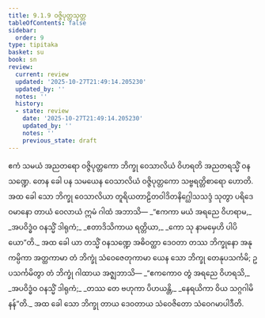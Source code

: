 ```yaml
---
title: 9.1.9 ဝဇ္ဇိပုတ္တသုတ္တ
tableOfContents: false
sidebar:
  order: 9
type: tipitaka
basket: su
book: sn
review:
  current: review
  updated: '2025-10-27T21:49:14.205230'
  updated_by: ''
  notes: ''
  history:
  - state: review
    date: '2025-10-27T21:49:14.205230'
    updated_by: ''
    notes: ''
    previous_state: draft
---
```



<ReviewStatus review={frontmatter.review} showDetails={true} />

<HypothesisAnnotation frontmatter={frontmatter} />

<DynamicBreadcrumb />

<Division number="229" book="sn" e="ch" v="18" p="313">

<Paragraph number="1416" book="sn">
ဧကံ သမယံ အညတရော ဝဇ္ဇိပုတ္တကော ဘိက္ခု ဝေသာလိယံ ဝိဟရတိ အညတရသ္မိံ ဝနသဏ္ဍေ. တေန ခေါ ပန သမယေန ဝေသာလိယံ ဝဇ္ဇိပုတ္တကော သဗ္ဗရတ္တိစာရော ဟောတိ. အထ ခေါ သော ဘိက္ခု ဝေသာလိယာ တူရိယတာဠိတဝါဒိတနိဂ္ဃေါသသဒ္ဒံ သုတွာ ပရိဒေဝမာနော တာယံ ဝေလာယံ ဣမံ ဂါထံ အဘာသိ—
</Paragraph>

<Paragraph number="1417" type="verses" book="sn">
_“ဧကကာ မယံ အရညေ ဝိဟရာမ,_  
_အပဝိဒ္ဓံဝ ဝနသ္မိံ ဒါရုကံ;_  
_ဧတာဒိသိကာယ ရတ္တိယာ,_  
_ကော သု နာမမှေဟိ ပါပိယော”တိ._  

</Paragraph>

<Paragraph number="1418" book="sn">
အထ ခေါ ယာ တသ္မိံ ဝနသဏ္ဍေ အဓိဝတ္ထာ ဒေဝတာ တဿ ဘိက္ခုနော အနုကမ္ပိကာ အတ္ထကာမာ တံ ဘိက္ခုံ သံဝေဇေတုကာမာ ယေန သော ဘိက္ခု တေနုပသင်္ကမိ; ဥပသင်္ကမိတွာ တံ ဘိက္ခုံ ဂါထာယ အဇ္ဈဘာသိ—
</Paragraph>

<Paragraph number="1419" type="verses" book="sn">
_“ဧကကောဝ တွံ အရညေ ဝိဟရသိ,_  
_အပဝိဒ္ဓံဝ ဝနသ္မိံ ဒါရုကံ;_  
_တဿ တေ ဗဟုကာ ပိဟယန္တိ,_  
_နေရယိကာ ဝိယ သဂ္ဂဂါမိနန်”တိ._  

</Paragraph>

<Paragraph number="1420" book="sn">
အထ ခေါ သော ဘိက္ခု တာယ ဒေဝတာယ သံဝေဇိတော သံဝေဂမာပါဒီတိ.
</Paragraph>
</Division>